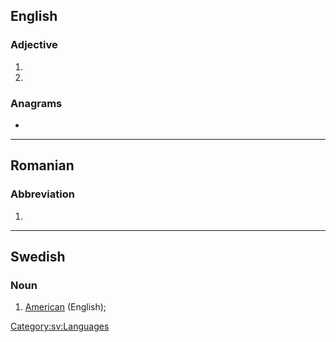 {{also|amer|Amer|Amer.}}
==English==

===Adjective===
{{en-adj|-}}

# {{abbreviation of|American|lang=en}}
# {{abbreviation of|Amerindian|lang=en}}

===Anagrams===
* {{anagrams|en|a=aemr|Arem|Erma|Maré|Ream|mare|mear|rame|ramé|ream}}

----

==Romanian==

===Abbreviation===
{{head|ro|abbreviation}}

# {{abbreviation of|american||American|lang=ro}}

----

==Swedish==

===Noun===
{{head|sv|noun}}

# {{lb|sv|lexicography}} [[American]] (English); {{abbreviation of|amerikansk engelska|lang=sv}}

[[Category:sv:Languages]]